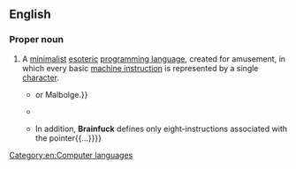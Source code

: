 {{rfv}}
{{also|brainfuck}}
==English==
{{wikipedia}}

===Proper noun===
{{en-proper noun}}

# A [[minimalist]] [[esoteric]] [[programming language]], created for amusement, in which every basic [[machine instruction]] is represented by a single [[character]].
#* {{quote-book
|title=Get real: real time + art + theory + practice + history
|author=G. Braziller, Inc.
|editors=Morten Søndergaard, Perttu Rastas, Björn Norberg
|year=2005
|page=48
|ISBN=0807615641
|passage=Some eccentric languages are structurally just as simple, but intentionally made awfully hard to understand — like the notorious languages '''Brainfuck''' {{...}} or Malbolge.}}
#* {{quote-book
|title=Software Studies: A Lexicon
|author=Matthew Fuller
|year=2008
|page=269
|ISBN=0262062747
|passage='''Brainfuck''' is an archetypically minimalist language, providing merely eight commands, each represented by a single character. These commands operate on an array of 30000 byte cells initialized to 0.}}
#* {{quote-book
|title=Information and Communications Security: 12th International Conference, Icics 2010, Barcelona, Spain, December 15-17, 2010 Proceedings
|author=Miguel Soriano, Sihan Qing, Javier López
|year=2010
|page=345
|ISBN=3642176496
|passage='''Brainfuck''' language is the gotoless programming language, and it has a implicit byte pointer which is free to move {{...}} In addition, '''Brainfuck''' defines only eight-instructions associated with the pointer{{...}}}}

[[Category:en:Computer languages]]